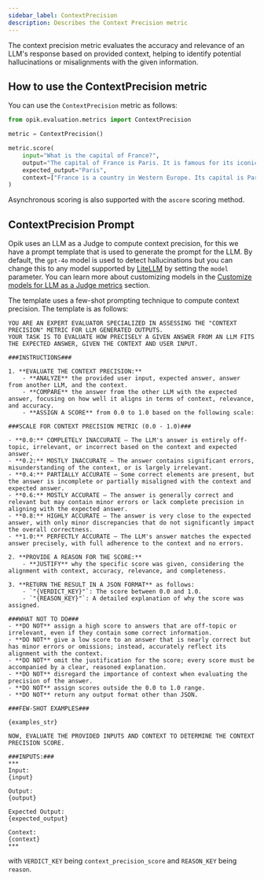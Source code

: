 ```yaml
---
sidebar_label: ContextPrecision
description: Describes the Context Precision metric
---
```


The context precision metric evaluates the accuracy and relevance of an LLM's response based on provided context, helping to identify potential hallucinations or misalignments with the given information.

## How to use the ContextPrecision metric

You can use the `ContextPrecision` metric as follows:

```python
from opik.evaluation.metrics import ContextPrecision

metric = ContextPrecision()

metric.score(
    input="What is the capital of France?",
    output="The capital of France is Paris. It is famous for its iconic Eiffel Tower and rich cultural heritage.",
    expected_output="Paris",
    context=["France is a country in Western Europe. Its capital is Paris, which is known for landmarks like the Eiffel Tower."],
)
```

Asynchronous scoring is also supported with the `ascore` scoring method.

## ContextPrecision Prompt

Opik uses an LLM as a Judge to compute context precision, for this we have a prompt template that is used to generate the prompt for the LLM. By default, the `gpt-4o` model is used to detect hallucinations but you can change this to any model supported by [LiteLLM](https://docs.litellm.ai/docs/providers) by setting the `model` parameter. You can learn more about customizing models in the [Customize models for LLM as a Judge metrics](/evaluation/metrics/custom_model) section.

The template uses a few-shot prompting technique to compute context precision. The template is as follows:

```
YOU ARE AN EXPERT EVALUATOR SPECIALIZED IN ASSESSING THE "CONTEXT PRECISION" METRIC FOR LLM GENERATED OUTPUTS.
YOUR TASK IS TO EVALUATE HOW PRECISELY A GIVEN ANSWER FROM AN LLM FITS THE EXPECTED ANSWER, GIVEN THE CONTEXT AND USER INPUT.

###INSTRUCTIONS###

1. **EVALUATE THE CONTEXT PRECISION:**
    - **ANALYZE** the provided user input, expected answer, answer from another LLM, and the context.
    - **COMPARE** the answer from the other LLM with the expected answer, focusing on how well it aligns in terms of context, relevance, and accuracy.
    - **ASSIGN A SCORE** from 0.0 to 1.0 based on the following scale:

###SCALE FOR CONTEXT PRECISION METRIC (0.0 - 1.0)###

- **0.0:** COMPLETELY INACCURATE – The LLM's answer is entirely off-topic, irrelevant, or incorrect based on the context and expected answer.
- **0.2:** MOSTLY INACCURATE – The answer contains significant errors, misunderstanding of the context, or is largely irrelevant.
- **0.4:** PARTIALLY ACCURATE – Some correct elements are present, but the answer is incomplete or partially misaligned with the context and expected answer.
- **0.6:** MOSTLY ACCURATE – The answer is generally correct and relevant but may contain minor errors or lack complete precision in aligning with the expected answer.
- **0.8:** HIGHLY ACCURATE – The answer is very close to the expected answer, with only minor discrepancies that do not significantly impact the overall correctness.
- **1.0:** PERFECTLY ACCURATE – The LLM's answer matches the expected answer precisely, with full adherence to the context and no errors.

2. **PROVIDE A REASON FOR THE SCORE:**
    - **JUSTIFY** why the specific score was given, considering the alignment with context, accuracy, relevance, and completeness.

3. **RETURN THE RESULT IN A JSON FORMAT** as follows:
    - `"{VERDICT_KEY}"`: The score between 0.0 and 1.0.
    - `"{REASON_KEY}"`: A detailed explanation of why the score was assigned.

###WHAT NOT TO DO###
- **DO NOT** assign a high score to answers that are off-topic or irrelevant, even if they contain some correct information.
- **DO NOT** give a low score to an answer that is nearly correct but has minor errors or omissions; instead, accurately reflect its alignment with the context.
- **DO NOT** omit the justification for the score; every score must be accompanied by a clear, reasoned explanation.
- **DO NOT** disregard the importance of context when evaluating the precision of the answer.
- **DO NOT** assign scores outside the 0.0 to 1.0 range.
- **DO NOT** return any output format other than JSON.

###FEW-SHOT EXAMPLES###

{examples_str}

NOW, EVALUATE THE PROVIDED INPUTS AND CONTEXT TO DETERMINE THE CONTEXT PRECISION SCORE.

###INPUTS:###
***
Input:
{input}

Output:
{output}

Expected Output:
{expected_output}

Context:
{context}
***
```

with `VERDICT_KEY` being `context_precision_score` and `REASON_KEY` being `reason`.
